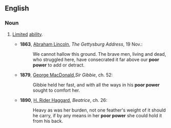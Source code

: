 ==English==

===Noun===
{{en-noun|sg=[[poor]] [[power]]|-}}

#{{idiom}} [[Limited]] [[ability]].
#*'''1863''', [[w:Abraham_Lincoln|Abraham Lincoln]], ''The Gettysburg Address'', 19 Nov.:
#*:We cannot hallow this ground. The brave men, living and dead, who struggled here, have consecrated it far above our '''poor power''' to add or detract.
#*'''1879''', [[w:George_MacDonald|George MacDonald]],''Sir Gibbie'', ch. 52:
#*:Gibbie held her fast, and with all the ways in his '''poor power''' sought to comfort her.
#*'''1890''', [[w:H._Rider_Haggard|H. Rider Haggard]], ''Beatrice'', ch. 26:
#*:Heavy as was her burden, not one feather's weight of it should he carry, if by any means in her '''poor power''' she could hold it from his back.